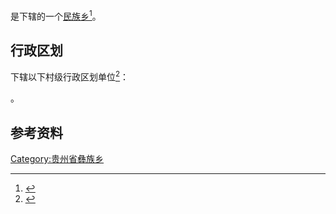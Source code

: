 {{中国乡级行政区|52/02/22/208/000}}

'''{{PAGENAMEBASE}}'''是{{PRC admin/fullname|52/02/22/208/000|3}}下辖的一个[[民族乡|民族乡]]<ref>{{PRC admin/ref sgc|{{PRC admin/parent|52/02/22/208/000}}}}</ref>。

== 行政区划 ==
{{PAGENAMEBASE}}下辖以下村级行政区划单位<ref>{{PRC admin/ref sgc|52/02/22/208/000}}</ref>：

{{PRC admin/children|52/02/22/208/000}}。

== 参考资料 ==
{{reflist}}
{{Commons category|Pingdi Yi Ethnic Township}}

{{贵州行政区划小作品}}
{{PRC admin/navcat|52/02/22/208/000}}
[[Category:贵州省彝族乡|Category:贵州省彝族乡]]